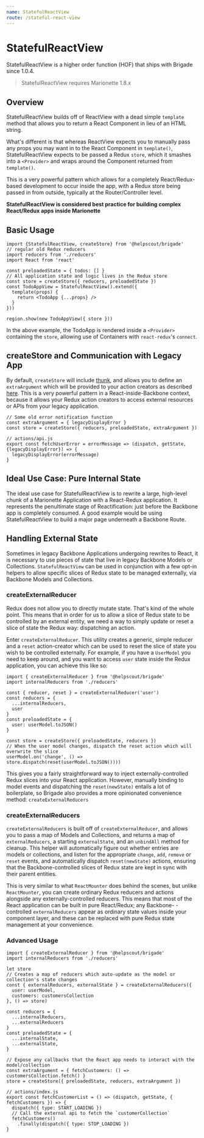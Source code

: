 ```yaml
---
name: StatefulReactView
route: /stateful-react-view
---
```


# StatefulReactView

StatefulReactView is a higher order function (HOF) that ships with Brigade since 1.0.4.

> StatefulReactView requires Marionette 1.8.x

## Overview

StatefulReactView builds off of ReactView with a dead simple `template` method that allows you to return a React
Component in lieu of an HTML string.

What's different is that whereas ReactView expects you to manually pass any props you may want in to the React Component
in `template()`, StatefulReactView expects to be passed a Redux `store`, which it smashes into a `<Provider>` and wraps
around the Component returned from `template()`.

This is a very powerful pattern which allows for a completely React/Redux-based development to occur inside the app,
with a Redux store being passed in from outside, typically at the Router/Controller level.

**StatefulReactView is considered best practice for building complex React/Redux apps inside Marionette**

## Basic Usage

```
import {StatefulReactView, createStore} from '@helpscout/brigade'
// regular old Redux reducers
import reducers from './reducers'
import React from 'react'

const preloadedState = { todos: [] }
// All application state and logic lives in the Redux store
const store = createStore({ reducers, preloadedState })
const TodoAppView = StatefulReactView().extend({
  template(props) {
    return <TodoApp {...props} />
  }
}))

region.show(new TodoAppView({ store }))
```

In the above example, the TodoApp is rendered inside a `<Provider>` containing the
`store`, allowing use of Containers with `react-redux`'s `connect`.

## createStore and Communication with Legacy App

By default, `createStore` will include [thunk](https://github.com/reduxjs/redux-thunk),
and allows you to define an `extraArgument` which will be provided to your action
creators as described [here](https://github.com/reduxjs/redux-thunk#injecting-a-custom-argument).
This is a very powerful pattern in a React-inside-Backbone context, because it
allows your Redux action creators to access external resources or APIs from your
legacy application.

```
// Some old error notification function
const extraArgument = { legacyDisplayError }
const store = createStore({ reducers, preloadedState, extraArgument })

// actions/api.js
export const fetchUserError = errorMessage => (dispatch, getState, {legacyDisplayError}) => {
  legacyDisplayError(errorMessage)
}
```

## Ideal Use Case: Pure Internal State

The ideal use case for StatefulReactView is to rewrite a large, high-level
chunk of a Marionette Application with a React-Redux application. It represents
the penultimate stage of Reactification: just before the Backbone app is
completely consumed. A good example would be using StatefulReactView to build
a major page underneath a Backbone Route.

## Handling External State

Sometimes in legacy Backbone Applications undergoing rewrites to React, it is
necessary to use pieces of state that live in legacy Backbone Models or Collections.
`StatefulReactView` can be used in conjunction with a few opt-in helpers to allow specific
slices of Redux state to be managed externally, via Backbone Models and Collections.

### createExternalReducer

Redux does not allow you to directly mutate state. That's kind of the whole point.
This means that in order for us to allow a slice of Redux state to be controlled
by an external entity, we need a way to simply update or reset a slice of state
the Redux way: dispatching an action.

Enter `createExternalReducer`. This utility creates a generic, simple reducer
and a `reset` action-creator which can be used to reset the slice of state you wish
to be controlled externally. For example, if you have a `UserModel` you need to keep
around, and you want to access `user` state inside the Redux application, you can
achieve this like so:

```
import { createExternalReducer } from '@helpscout/brigade'
import internalReducers from './reducers'

const { reducer, reset } = createExternalReducer('user')
const reducers = {
  ...internalReducers,
  user
}
const preloadedState = {
  user: userModel.toJSON()
}

const store = createStore({ preloadedState, reducers })
// When the user model changes, dispatch the reset action which will overwrite the slice
userModel.on('change', () => store.dispatch(reset(userModel.toJSON())))

```

This gives you a fairly straightforward way to inject externally-controlled Redux slices
into your React application. However, manually binding to model events and dispatching the
`reset(newState)` entails a lot of boilerplate, so Brigade also provides a more opinionated
convenience method: `createExternalReducers`

### createExternalReducers
`createExternalReducers` is built off of `createExternalReducer`, and allows you to pass a map
of Models and Collections, and returns a map of `externalReducers`, a starting `externalState`,
and an `unbindAll` method for cleanup. This helper will automatically figure out whether
entries are models or collections, and listen for the appropriate `change`, `add`, `remove` or
`reset` events, and automatically dispatch `reset(newState)` actions, ensuring that the
Backbone-controlled slices of Redux state are kept in sync with their parent entities.

This is very similar to what `ReactMounter` does behind the scenes, but unlike `ReactMounter`,
you can create ordinary Redux reducers and actions alongside any externally-controlled reducers.
This means that most of the React application can be built in pure React/Redux; any Backbone-
-controlled `externalReducers` appear as ordinary state values inside your component layer,
and these can be replaced with pure Redux state management at your convenience.

### Advanced Usage
```
import { createExternalReducer } from '@helpscout/brigade'
import internalReducers from './reducers'

let store
// Creates a map of reducers which auto-update as the model or collection's state changes
const { externalReducers, externalState } = createExternalReducers({
  user: userModel,
  customers: customersCollection
}, () => store)

const reducers = {
  ...internalReducers,
  ...externalReducers
}
const preloadedState = {
  ...internalState,
  ...externalState,
}

// Expose any callbacks that the React app needs to interact with the model/collection
const extraArgument = { fetchCustomers: () => customersCollection.fetch() }
store = createStore({ preloadedState, reducers, extraArgument })

// actions/index.js
export const fetchCustomerList = () => (dispatch, getState, { fetchCustomers }) => {
  dispatch({ type: START_LOADING })
  // Call the external api to fetch the `customerCollection`
  fetchCustomers()
    .finally(dispatch({ type: STOP_LOADING })
}
```
